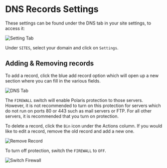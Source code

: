 # DNS Records Settings

These settings can be found under the DNS tab in your site settings, to access it:

![Setting Tab](/img/security-center/overview/settings-tab.png)

Under `SITES`, select your domain and click on `Settings`.

## Adding & Removing records

To add a record, click the blue add record option which will open up a new section where you
can fill in the various fields.

![DNS Tab](/img/security-center/dns/dns-record-dns-tab.png)

The `FIREWALL` switch will enable Polaris protection to those servers. However, it is not
recommended to turn on this protection for servers which do not run on ports 80 or 443 such as
mail servers or FTP. For all other servers, it is recommended that you turn on protection.

To delete a record, click the `Bin` icon under the Actions column. If you would like to edit a
record, remove the old record and add a new one.

![Remove Record](/img/security-center/dns/dns-record-remove-dns-record.png)

To turn off protection, switch the `FIREWALL` to `OFF`.

![Switch Firewall](/img/security-center/dns/dns-record-switch-firewall.png)
